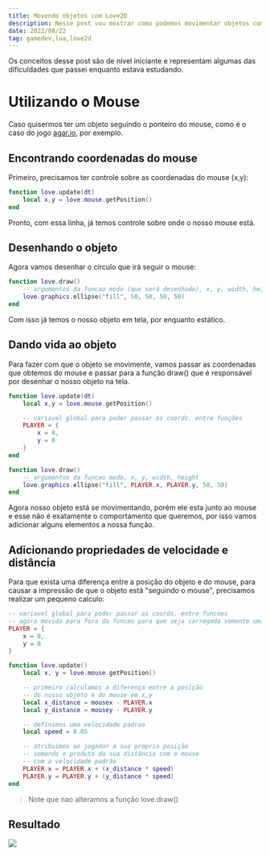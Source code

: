 ```yaml
---
title: Movendo objetos com Love2D
description: Nesse post vou mostrar como podemos movimentar objetos com a game engine Love2D.
date: 2022/08/22
tag: gamedev,lua,love2d
---
```


Os conceitos desse post são de nivel iniciante e representam algumas das dificuldades que passei enquanto estava estudando.

# Utilizando o Mouse
Caso quisermos ter um objeto seguindo o ponteiro do mouse, como é o caso do jogo [agar.io](https://agar.io), por exemplo.

## Encontrando coordenadas do mouse
Primeiro, precisamos ter controle sobre as coordenadas do mouse (x,y):

```lua
function love.update(dt)
	local x,y = love.mouse.getPosition()
end
```
Pronto, com essa linha, já temos controle sobre onde o nosso mouse está.

## Desenhando o objeto
Agora vamos desenhar o círculo que irá seguir o mouse:

```lua
function love.draw()
	-- argumentos da funcao modo (que será desenhado), x, y, width, height
	love.graphics.ellipse("fill", 50, 50, 50, 50)
end
```
Com isso já temos o nosso objeto em tela, por enquanto estático.

## Dando vida ao objeto
Para fazer com que o objeto se movimente, vamos passar as coordenadas que obtemos do mouse e passar para a função draw() que é responsável por desenhar o nosso objeto na tela.

```lua
function love.update(dt)
	local x,y = love.mouse.getPosition()

	-- variavel global para poder passar as coords. entre funções
	PLAYER = {
		x = 0,
		y = 0
	}
end

function love.draw()
	-- argumentos da funcao modo, x, y, width, height
	love.graphics.ellipse("fill", PLAYER.x, PLAYER.y, 50, 50)
end
```
Agora nosso objeto está se movimentando, porém ele esta junto ao mouse e esse não é exatamente o comportamento que queremos, por isso vamos adicionar alguns elementos a nossa função.

## Adicionando propriedades de velocidade e distância
Para que exista uma diferença entre a posição do objeto e do mouse, para causar a impressão de que o objeto está "seguindo o mouse", precisamos realizar um pequeno calculo:

```lua
-- variavel global para poder passar as coords. entre funcoes
-- agora movida para fora da funcao para que seja carregada somente uma vez
PLAYER = {
	x = 0,
	y = 0
}

function love.update()
	local x, y = love.mouse.getPosition()

	-- primeiro calculamos a diferença entre a posição
	-- do nosso objeto e do mouse em x,y
	local x_distance = mousex - PLAYER.x
	local y_distance = mousey - PLAYER.y

	-- definimos uma velocidade padrao
	local speed = 0.05

	-- atribuímos ao jogador a sua própria posição
	-- somando o produto da sua distância com o mouse
	-- com a velocidade padrão
	PLAYER.x = PLAYER.x + (x_distance * speed)
	PLAYER.y = PLAYER.y + (y_distance * speed)
end
```

> Note que nao alteramos a função love.draw()

## Resultado
![](/posts/movement-love2d.gif)
